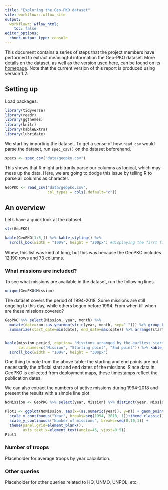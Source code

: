 ```yaml
---
title: "Exploring the Geo-PKO dataset"
site: workflowr::wflow_site
output:
  workflowr::wflow_html:
    toc: false
editor_options:
  chunk_output_type: console
---
```



This document contains a series of steps that the project members have performed to extract meaningful information the Geo-PKO dataset. More details on the dataset, as well as the version used here, can be found on its [homepage](https://www.pcr.uu.se/data/geo-pko/). Note that the current version of this report is produced using version 1.2.

## Setting up

Load packages.
```r
library(tidyverse)
library(readr)
library(ggthemes)
library(knitr)
library(kableExtra)
library(lubridate)
```

We start by importing the dataset. To get a sense of how `read_csv` would parse the dataset, run `spec_csv()` on the dataset beforehand. 
```r
specs <- spec_csv("data/geopko.csv")
```

This shows that R might arbitrarily parse our columns as logical, which may mess up the data. Here, we are going to dodge this issue by telling R to parse all columns as character. 
```r
GeoPKO <- read_csv("data/geopko.csv",  
                   col_types = cols(.default="c"))
```

## An overview
Let's have a quick look at the dataset. 
 
```r
str(GeoPKO)

kable(GeoPKO[1:5,]) %>% kable_styling() %>%
  scroll_box(width = "100%", height = "200px") #displaying the first five rows
```
Whew, this list was kind of long, but this was because the GeoPKO includes 12,190 rows and 73 columns. 

### What missions are included?

To see what missions are available in the dataset, run the following lines.
```r
unique(GeoPKO$Mission)
```

The dataset covers the period of 1994-2018. Some missions are still ongoing to this day, while others begun before 1994. From when till when are these missions covered?

```r

GeoPKO %>% select(Mission, year, month) %>% 
  mutate(date=zoo::as.yearmon(str_c(year, month, sep="-"))) %>% group_by(Mission) %>%
  summarize(start_date=min(date), end_date=max(date)) %>% arrange(start_date) -> mission.period


kable(mission.period, caption= "Missions arranged by the earliest start date",
      col.names=c("Mission", "Starting point", "End point")) %>% kable_styling() %>%
  scroll_box(width = "100%", height = "300px")
```
One thing to note from the above table: the starting and end points are not necessarily the official start and end dates of the missions. Since data in GeoPKO is collected from deployment maps, these timestamps reflect the publication dates. 

We can also extract the numbers of active missions during 1994-2018 and present the results with a simple line plot.

```r
NoMission <- GeoPKO %>% select(year, Mission) %>% distinct(year, Mission) %>% count(year)

Plot1 <- ggplot(NoMission, aes(x=(as.numeric(year)), y=n)) + geom_point() + geom_line(size=0.5) +
  scale_x_continuous("Year", breaks=seq(1994, 2018, 1))+theme_classic()+
  scale_y_continuous("Number of missions", breaks=seq(0,10,1)) +
  theme(panel.grid=element_blank(), 
        axis.text.x=element_text(angle=45, vjust=0.5)) 
Plot1

```


### Number of troops

Placeholder for average troops by year calculation. 

### Other queries

Placeholder for other queries related to HQ, UNMO, UNPOL, etc. 
